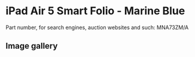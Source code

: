 # iPad Air 5 Smart Folio - Marine Blue

Part number, for search engines, auction websites and such: MNA73ZM/A

## Image gallery

<div style={{ width: "768px" }}>
  <GalleryComponent
    images={[
      {
        original: "/everysource/MNA73",
        thumbnail: "/everypreview/MNA73",
      },
      {
        original: "/everysource/MNA73_AV1",
        thumbnail: "/everypreview/MNA73_AV1",
      },
      {
        original: "/everysource/MNA73_AV2",
        thumbnail: "/everypreview/MNA73_AV2",
      },
      {
        original: "/everysource/MNA73_AV3",
        thumbnail: "/everypreview/MNA73_AV3",
      }
    ]}
  />
</div>
